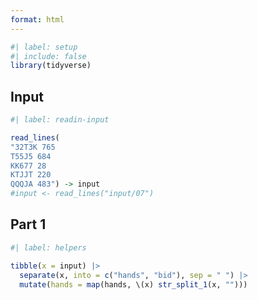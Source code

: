 ```yaml
---
format: html
---
```


```r
#| label: setup
#| include: false
library(tidyverse)
```

## Input

```r
#| label: readin-input

read_lines(
"32T3K 765
T55J5 684
KK677 28
KTJJT 220
QQQJA 483") -> input
#input <- read_lines("input/07")
```


## Part 1

```r
#| label: helpers

tibble(x = input) |> 
  separate(x, into = c("hands", "bid"), sep = " ") |> 
  mutate(hands = map(hands, \(x) str_split_1(x, "")))
```

